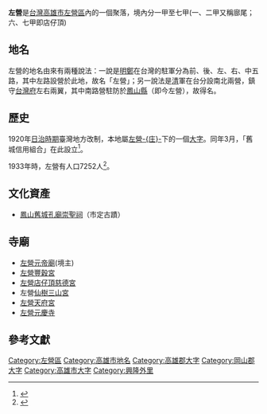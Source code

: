 {{Infobox Hokkien name
| title      = 左營
| hanji      = 左營
| poj        = Chó-iâⁿ
| hanlo      = 
| tl         = Tsó-iânn
| bp         = 
| hokkienipa = 
| lm         = 
| image      = Saei, Taiwan houzu.png
| image_size = 
| caption    = 20世紀初《[[台灣堡圖|台灣堡圖]]》中的左營聚落與舊城
}}
'''左營'''是[[台灣|台灣]][[高雄市|高雄市]][[左營區|左營區]]內的一個聚落，境內分一甲至七甲(一、二甲又稱廍尾；六、七甲即店仔頂)

== 地名 ==
左營的地名由來有兩種說法：一說是[[明鄭時期|明鄭]]在台灣的駐軍分為前、後、左、右、中五路，其中左路設營於此地，故名「左營」；另一說法是[[清朝|清]]軍在台分設南北兩營，鎮守[[台灣府|台灣府]]左右兩翼，其中南路營駐防於[[鳳山縣_(台灣)|鳳山縣]]（即今左營），故得名。

== 歷史 ==
1920年[[台灣日治時期|日治時期]]臺灣地方改制，本地屬[[左營庄|左營-{庄}-]]下的一個[[大字_(行政區劃)|大字]]。同年3月，「舊城信用組合」在此設立<ref>{{cite book|title=臺灣商工人名錄第五編 昭和四年現在 高雄州商工人名錄|year=1929|publisher=臺灣實業興信所}}</ref>。

1933年時，左營有人口7252人<ref>{{cite book|title=昭和八年十二月三十一日 臺灣現住人口統計|year=1934|publisher=臺灣總督官房調查課}}</ref>。

==文化資產==
*[[鳳山舊城孔廟崇聖祠|鳳山舊城孔廟崇聖祠]]（市定古蹟）

==寺廟==
*[[左營元帝廟|左營元帝廟]](境主)
*[[左營豐穀宮|左營豐穀宮]]
*[[左營店仔頂慈德宮|左營店仔頂慈德宮]]
*左營[[仙樹三山宮|仙樹三山宮]]
*[[左營天府宮|左營天府宮]]
*[[左營元慶寺|左營元慶寺]]

== 參考文獻 ==
{{reflist}}

{{高雄市左營區行政區劃}}
{{高雄郡}}
{{岡山郡}}
{{高雄市舊町名}}

[[Category:左營區|Category:左營區]]
[[Category:高雄市地名|Category:高雄市地名]]
[[Category:高雄郡大字|Category:高雄郡大字]]
[[Category:岡山郡大字|Category:岡山郡大字]]
[[Category:高雄市大字|Category:高雄市大字]]
[[Category:興隆外里|Category:興隆外里]]